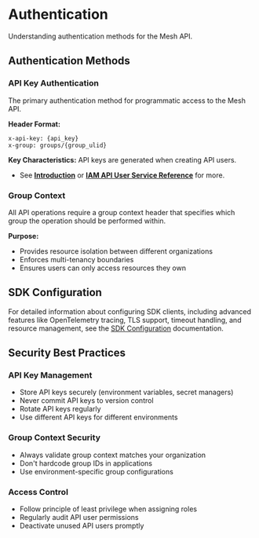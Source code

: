 # Authentication

Understanding authentication methods for the Mesh API.

## Authentication Methods

### API Key Authentication

The primary authentication method for programmatic access to the Mesh API.

**Header Format:**
```
x-api-key: {api_key}
x-group: groups/{group_ulid}
```

**Key Characteristics:**
API keys are generated when creating API users.
- See **[Introduction](/docs/architecture/group-ownership)** or **[IAM API User Service Reference](/docs/api-reference/iam/api_user/v1)** for more.

### Group Context

All API operations require a group context header that specifies which group the operation should be performed within.

**Purpose:**
- Provides resource isolation between different organizations
- Enforces multi-tenancy boundaries
- Ensures users can only access resources they own

## SDK Configuration

For detailed information about configuring SDK clients, including advanced features like OpenTelemetry tracing, TLS support, timeout handling, and resource management, see the [SDK Configuration](./sdk-configuration.mdx) documentation.

## Security Best Practices

### API Key Management
- Store API keys securely (environment variables, secret managers)
- Never commit API keys to version control
- Rotate API keys regularly
- Use different API keys for different environments

### Group Context Security
- Always validate group context matches your organization
- Don't hardcode group IDs in applications
- Use environment-specific group configurations

### Access Control
- Follow principle of least privilege when assigning roles
- Regularly audit API user permissions
- Deactivate unused API users promptly

